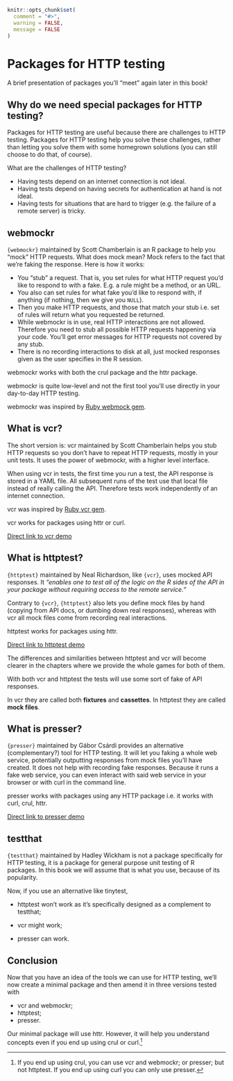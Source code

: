 ```r
knitr::opts_chunk$set(
  comment = "#>",
  warning = FALSE,
  message = FALSE
)
```

# Packages for HTTP testing

A brief presentation of packages you'll "meet" again later in this book!

## Why do we need special packages for HTTP testing?

Packages for HTTP testing are useful because there are challenges to HTTP testing.
Packages for HTTP testing help you solve these challenges, rather than letting you solve them with some homegrown solutions (you can still choose to do that, of course).

What are the challenges of HTTP testing?

* Having tests depend on an internet connection is not ideal.
* Having tests depend on having secrets for authentication at hand is not ideal.
* Having tests for situations that are hard to trigger (e.g. the failure of a remote server) is tricky.

## webmockr

`{webmockr}` maintained by Scott Chamberlain is an R package to help you "mock" HTTP requests. What does mock mean? Mock refers to the fact that we're faking the response. Here is how it works:

* You "stub" a request. That is, you set rules for what HTTP request you'd like to respond to with a fake. E.g. a rule might be a method, or an URL.
* You also can set rules for what fake you'd like to respond with, if anything (if nothing, then we give you `NULL`).
* Then you make HTTP requests, and those that match your stub i.e. set of rules will return what you requested be returned.
* While webmockr is in use, real HTTP interactions are not allowed. Therefore you need to stub all possible HTTP requests happening via your code. You'll get error messages for HTTP requests not covered by any stub.
* There is no recording interactions to disk at all, just mocked responses given as the user specifies in the R session.

webmockr works with both the crul package and the httr package.

webmockr is quite low-level and not the first tool you'll use directly in your day-to-day HTTP testing.

webmockr was inspired by [Ruby webmock gem](https://github.com/bblimke/webmock).

## What is vcr? {#what-vcr}

The short version is: vcr maintained by Scott Chamberlain helps you stub HTTP requests so you don't have to repeat HTTP requests, mostly in your unit tests.
It uses the power of webmockr, with a higher level interface.

When using vcr in tests, the first time you run a test, the API response is stored in a YAML file.
All subsequent runs of the test use that local file instead of really calling the API.
Therefore tests work independently of an internet connection.

vcr was inspired by [Ruby vcr gem](https://relishapp.com/vcr/vcr/docs).

vcr works for packages using httr or curl.

::: {.alert .alert-dismissible .alert-info} 
[Direct link to vcr demo](#vcr)
:::

## What is httptest?

`{httptest}` maintained by Neal Richardson, like `{vcr}`, uses mocked API responses.
It _"enables one to test all of the logic on the R sides of the API in your package without requiring access to the remote service."_

Contrary to `{vcr}`, `{httptest}` also lets you define mock files by hand (copying from API docs, or dumbing down real responses), whereas with vcr all mock files come from recording real interactions.

httptest works for packages using httr.

::: {.alert .alert-dismissible .alert-info} 
[Direct link to httptest demo](#httptest)
:::

The differences and similarities between httptest and vcr will become clearer in the chapters where we provide the whole games for both of them.

::: {.alert .alert-dismissible .alert-primary} 
With both vcr and httptest the tests will use some sort of fake of API responses.

In vcr they are called both **fixtures** and **cassettes**.
In httptest they are called **mock files**.
:::

## What is presser?

`{presser}` maintained by Gábor Csárdi provides an alternative (complementary?) tool for HTTP testing.
It will let you faking a whole web service, potentially outputting responses from mock files you'll have created.
It does not help with recording fake responses.
Because it runs a fake web service, you can even interact with said web service in your browser or with curl in the command line.

presser works with packages using any HTTP package i.e. it works with curl, crul, httr.

::: {.alert .alert-dismissible .alert-info} 
[Direct link to presser demo](#presser)
:::

## testthat 

`{testthat}` maintained by Hadley Wickham is not a package specifically for HTTP testing, it is a package for general purpose unit testing of R packages.
In this book we will assume that is what you use, because of its popularity.

Now, if you use an alternative like tinytest, 

* httptest won't work as it's specifically designed as a complement to testthat;

* vcr might work;

* presser can work.

## Conclusion

Now that you have an idea of the tools we can use for HTTP testing, we'll now create a minimal package and then amend it in three versions tested with

* vcr and webmockr;
* httptest;
* presser.

Our minimal package will use httr. However, it will help you understand concepts even if you end up using crul or curl.[^limits]


[^limits]:  If you end up using crul, you can use vcr and webmockr; or presser; but not httptest. If you end up using curl you can only use presser.